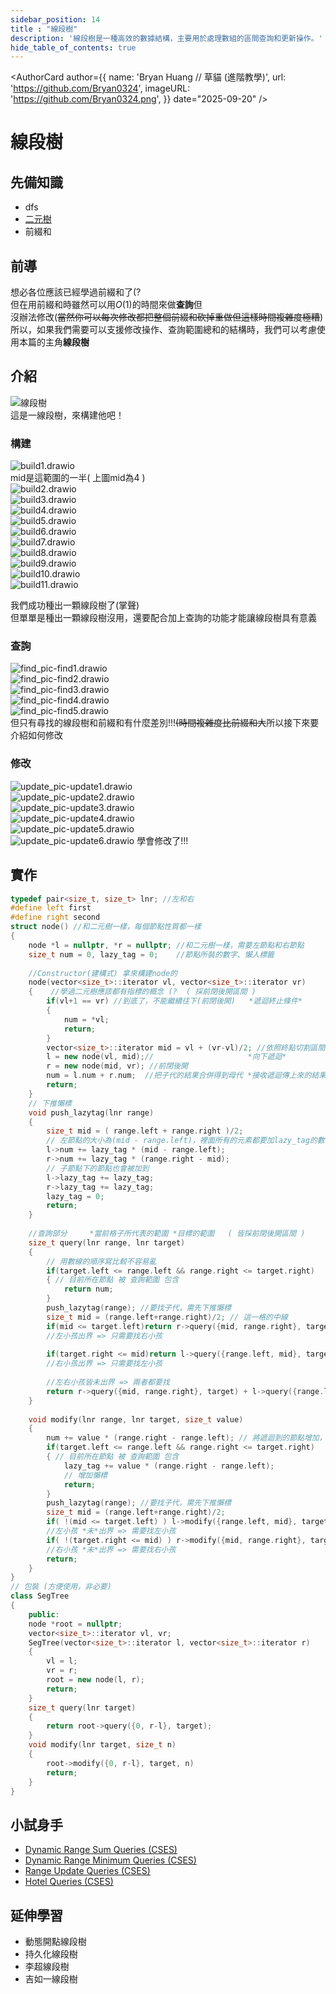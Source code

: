```yaml
---
sidebar_position: 14
title : "線段樹"
description: '線段樹是一種高效的數據結構，主要用於處理數組的區間查詢和更新操作。'
hide_table_of_contents: true
---
```



<AuthorCard
  author={{
    name: 'Bryan Huang // 草貓 (進階教學)',
    url: 'https://github.com/Bryan0324',
    imageURL: 'https://github.com/Bryan0324.png',
  }}
  date="2025-09-20"
/>

線段樹
===
## 先備知識
* dfs
* [二元樹](https://hackmd.io/@Bryan0324/BinaryTree)
* 前綴和
## 前導
想必各位應該已經學過前綴和了(?  
但在用前綴和時雖然可以用$O(1)$的時間來做**查詢**但  
沒辦法修改\(~~當然你可以每次修改都把整個前綴和砍掉重做但這樣時間複雜度極糟~~\)  
所以，如果我們需要可以支援修改操作、查詢範圍總和的結構時，我們可以考慮使用本篇的主角**線段樹**  

## 介紹
![線段樹](https://hackmd.io/_uploads/HJTBpsCaJe.png)  
這是一線段樹，來構建他吧！  
### 構建
![build1.drawio](https://github.com/Bryan0324/fudan_cppclass/blob/main/lecture/Segtree/Segtreebuild/build1.png?raw=true)  
mid是這範圍的一半\( 上圖mid為4 \)  
![build2.drawio](https://github.com/Bryan0324/fudan_cppclass/blob/main/lecture/Segtree/Segtreebuild/build2.png?raw=true)  
![build3.drawio](https://github.com/Bryan0324/fudan_cppclass/blob/main/lecture/Segtree/Segtreebuild/build3.png?raw=true)  
![build4.drawio](https://github.com/Bryan0324/fudan_cppclass/blob/main/lecture/Segtree/Segtreebuild/build4.png?raw=true)  
![build5.drawio](https://github.com/Bryan0324/fudan_cppclass/blob/main/lecture/Segtree/Segtreebuild/build5.png?raw=true)  
![build6.drawio](https://github.com/Bryan0324/fudan_cppclass/blob/main/lecture/Segtree/Segtreebuild/build6.png?raw=true)  
![build7.drawio](https://github.com/Bryan0324/fudan_cppclass/blob/main/lecture/Segtree/Segtreebuild/build7.png?raw=true)  
![build8.drawio](https://github.com/Bryan0324/fudan_cppclass/blob/main/lecture/Segtree/Segtreebuild/build8.png?raw=true)  
![build9.drawio](https://github.com/Bryan0324/fudan_cppclass/blob/main/lecture/Segtree/Segtreebuild/build9.png?raw=true)  
![build10.drawio](https://github.com/Bryan0324/fudan_cppclass/blob/main/lecture/Segtree/Segtreebuild/build10.png?raw=true)  
![build11.drawio](https://github.com/Bryan0324/fudan_cppclass/blob/main/lecture/Segtree/Segtreebuild/build11.png?raw=true)  


我們成功種出一顆線段樹了\(掌聲\)  
但單單是種出一顆線段樹沒用，還要配合加上查詢的功能才能讓線段樹具有意義  
### 查詢
![find_pic-find1.drawio](https://github.com/Bryan0324/fudan_cppclass/blob/main/lecture/Segtree/Segtreefind/find_pic-find1.drawio.png?raw=true)  
![find_pic-find2.drawio](https://github.com/Bryan0324/fudan_cppclass/blob/main/lecture/Segtree/Segtreefind/find_pic-find2.drawio.png?raw=true)  
![find_pic-find3.drawio](https://github.com/Bryan0324/fudan_cppclass/blob/main/lecture/Segtree/Segtreefind/find_pic-find3.drawio.png?raw=true)  
![find_pic-find4.drawio](https://github.com/Bryan0324/fudan_cppclass/blob/main/lecture/Segtree/Segtreefind/find_pic-find4.drawio.png?raw=true)  
![find_pic-find5.drawio](https://github.com/Bryan0324/fudan_cppclass/blob/main/lecture/Segtree/Segtreefind/find_pic-find5.drawio.png?raw=true)  
但只有尋找的線段樹和前綴和有什麼差別!!!~~\(時間複雜度比前綴和大~~所以接下來要介紹如何修改  
### 修改
![update_pic-update1.drawio](https://github.com/Bryan0324/fudan_cppclass/blob/main/lecture/Segtree/Segtreeupdate/update_pic-update1.drawio.png?raw=true)  
![update_pic-update2.drawio](https://github.com/Bryan0324/fudan_cppclass/blob/main/lecture/Segtree/Segtreeupdate/update_pic-update2.drawio.png?raw=true)  
![update_pic-update3.drawio](https://github.com/Bryan0324/fudan_cppclass/blob/main/lecture/Segtree/Segtreeupdate/update_pic-update3.drawio.png?raw=true)  
![update_pic-update4.drawio](https://github.com/Bryan0324/fudan_cppclass/blob/main/lecture/Segtree/Segtreeupdate/update_pic-update4.drawio.png?raw=true)  
![update_pic-update5.drawio](https://github.com/Bryan0324/fudan_cppclass/blob/main/lecture/Segtree/Segtreeupdate/update_pic-update5.drawio.png?raw=true)  
![update_pic-update6.drawio](https://github.com/Bryan0324/fudan_cppclass/blob/main/lecture/Segtree/Segtreeupdate/update_pic-update6.drawio.png?raw=true)
學會修改了!!!

## 實作

```cpp
typedef pair<size_t, size_t> lnr; //左和右
#define left first
#define right second
struct node() //和二元樹一樣，每個節點性質都一樣
{
    node *l = nullptr, *r = nullptr; //和二元樹一樣，需要左節點和右節點
    size_t num = 0, lazy_tag = 0;    //節點所裝的數字、懶人標籤
    
    //Constructor(建構式) 拿來構建node的
    node(vector<size_t>::iterator vl, vector<size_t>::iterator vr)
    {    //學過二元樹應該都有指標的概念 (?  ( 採前閉後開區間 )
        if(vl+1 == vr) //到底了，不能繼續往下(前閉後開)   *遞迴終止條件*
        {
            num = *vl;
            return;
        }
        vector<size_t>::iterator mid = vl + (vr-vl)/2; //依照終點切割區間
        l = new node(vl, mid);//                     *向下遞迴*
        r = new node(mid, vr); //前閉後開
        num = l.num + r.num;  //把子代的結果合併得到母代 *接收遞迴傳上來的結果*
        return;
    }
    // 下推懶標
    void push_lazytag(lnr range)
    {
        size_t mid = ( range.left + range.right )/2;
        // 左節點的大小為(mid - range.left)，裡面所有的元素都要加lazy_tag的數值
        l->num += lazy_tag * (mid - range.left);
        r->num += lazy_tag * (range.right - mid);
        // 子節點下的節點也會被加到
        l->lazy_tag += lazy_tag;
        r->lazy_tag += lazy_tag;
        lazy_tag = 0;
        return;
    }
    
    //查詢部分     *當前格子所代表的範圍 *目標的範圍   ( 皆採前閉後開區間 )
    size_t query(lnr range, lnr target)
    {
        // 用數線的順序寫比較不容易亂
        if(target.left <= range.left && range.right <= target.right)
        { // 目前所在節點 被 查詢範圍 包含
            return num;
        }
        push_lazytag(range); //要找子代，需先下推懶標
        size_t mid = (range.left+range.right)/2; // 這一格的中線
        if(mid <= target.left)return r->query({mid, range.right}, target);
        //左小孩出界 => 只需要找右小孩
        
        if(target.right <= mid)return l->query({range.left, mid}, target);
        //右小孩出界 => 只需要找左小孩
        
        //左右小孩皆未出界 => 兩者都要找
        return r->query({mid, range.right}, target) + l->query({range.left, mid}, target);
    }
    
    void modify(lnr range, lnr target, size_t value)
    {
        num += value * (range.right - range.left); // 將遞迴到的節點增加，(range.right - range.left)為目前節點的大小
        if(target.left <= range.left && range.right <= target.right)
        { // 目前所在節點 被 查詢範圍 包含
            lazy_tag += value * (range.right - range.left);
            // 增加懶標
            return;
        }
        push_lazytag(range); //要找子代，需先下推懶標
        size_t mid = (range.left+range.right)/2;
        if( !(mid <= target.left) ) l->modify({range.left, mid}, target, n);
        //左小孩 *未*出界 => 需要找左小孩
        if( !(target.right <= mid) ) r->modify({mid, range.right}, target, n);
        //右小孩 *未*出界 => 需要找右小孩
        return;
    }
}
// 包裝 (方便使用，非必要)
class SegTree
{
    public:
    node *root = nullptr;
    vector<size_t>::iterator vl, vr;
    SegTree(vector<size_t>::iterator l, vector<size_t>::iterator r)
    {
        vl = l;
        vr = r;
        root = new node(l, r);
        return;
    }
    size_t query(lnr target)
    {
        return root->query({0, r-l}, target);
    }
    void modify(lnr target, size_t n)
    {
        root->modify({0, r-l}, target, n)
        return;
    }
}
```
## 小試身手
* [Dynamic Range Sum Queries (CSES)](https://cses.fi/problemset/task/1648)
* [Dynamic Range Minimum Queries (CSES)](https://cses.fi/problemset/task/1649)
* [Range Update Queries (CSES)](https://cses.fi/problemset/task/1651)
* [Hotel Queries (CSES)](https://cses.fi/problemset/task/1143)
## 延伸學習
* 動態開點線段樹
* 持久化線段樹
* 李超線段樹
* 吉如一線段樹